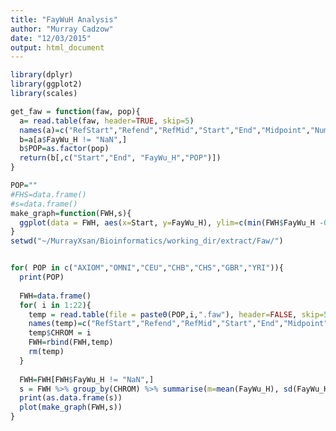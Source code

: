 ```yaml
---
title: "FayWuH Analysis"
author: "Murray Cadzow"
date: "12/03/2015"
output: html_document
---
```


```r
library(dplyr)
library(ggplot2)
library(scales)

get_faw = function(faw, pop){
  a= read.table(faw, header=TRUE, skip=5)
  names(a)=c("RefStart","Refend","RefMid","Start","End","Midpoint","NumSites","Missing","S","Eta","Eta_E","Pi","FuLi_D","FuLi_F","FayWu_H")
  b=a[a$FayWu_H != "NaN",]
  b$POP=as.factor(pop)
  return(b[,c("Start","End", "FayWu_H","POP")])
}

POP=""
#FHS=data.frame()
#s=data.frame()
make_graph=function(FWH,s){
  ggplot(data = FWH, aes(x=Start, y=FayWu_H), ylim=c(min(FWH$FayWu_H -0.5), max(FWH$FayWu_H + 0.5)))  + geom_point(shape = 16, colour= alpha("black", 1/5)) + facet_wrap(~CHROM, scales = "free_x")  + geom_hline(aes(yintercept= q1, colour ="quantile"), data=s,)  + geom_hline(aes(yintercept= q2, colour ="quantile"), data=s)  +geom_hline(aes(yintercept= m, colour="mean"), data=s) + scale_colour_manual("",breaks=c("mean","quantile"),values=c("blue","red")) + scale_x_continuous( xlab("Chromosome Position (Mbp)")) + ylab("Fay and Wu's H") + ggtitle(paste0(POP," Fay and Wu's H by Chromosome")) + theme( plot.background= element_rect(colour="black",fill=NA), legend.position= c(0.75, 0.12)) + theme_bw()
}
setwd("~/MurrayXsan/Bioinformatics/working_dir/extract/Faw/")


for( POP in c("AXIOM","OMNI","CEU","CHB","CHS","GBR","YRI")){
  print(POP)
  
  FWH=data.frame()
  for( i in 1:22){
    temp = read.table(file = paste0(POP,i,".faw"), header=FALSE, skip=5)
    names(temp)=c("RefStart","Refend","RefMid","Start","End","Midpoint","NumSites","Missing","S","Eta","Eta_E","Pi","FuLi_D","FuLi_F","FayWu_H")
    temp$CHROM = i
    FWH=rbind(FWH,temp)
    rm(temp)
  }
  
  FWH=FWH[FWH$FayWu_H != "NaN",]
  s = FWH %>% group_by(CHROM) %>% summarise(m=mean(FayWu_H), sd(FayWu_H), min(FayWu_H), max(FayWu_H), q1 = quantile(FayWu_H, 0.01), q2 = quantile(FayWu_H, 0.99))
  print(as.data.frame(s))
  plot(make_graph(FWH,s))
}

```
